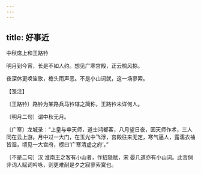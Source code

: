 ```yaml
---
---
---
```

title: 好事近
---



中秋席上和王路钤





明月到今宵，长是不如人约。想见广寒宫殿，正云梳风掠。

夜深休更唤笙歌，檐头雨声恶。不是小山词就，这一场寥索。





【笺注】


〔王路钤〕路钤为某路兵马钤辖之简称，王路钤未详何人。

〔明月二句〕谓中秋无月。

〔广寒〕龙城录：“上皇与申天师，道士鸿都客，八月望日夜，因天师作术，三人同在云上游。月中过一大门，在玉光中飞浮，宫殿往来无定，寒气逼人，露濡衣袖皆湿，顷见一大宫府，榜曰‘广寒清虚之府’。”

〔不是二句〕汉 淮南王之客有小山者，作招隐赋，宋 晏几道亦有小山词。此言倘非词人赋词吟咏，则更难耐是夕之寂寥索寞也。